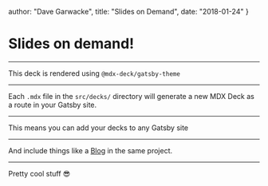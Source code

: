   author: "Dave Garwacke",
  title: "Slides on Demand",
  date: "2018-01-24"
}

# Slides on demand!

---

This deck is rendered using `@mdx-deck/gatsby-theme`

---

Each `.mdx` file in the `src/decks/` directory will generate a new MDX Deck as a route in your Gatsby site.

---

This means you can add your decks to any Gatsby site

---

And include things like a [Blog](/blog) in the same project.

---

Pretty cool stuff :sunglasses:
